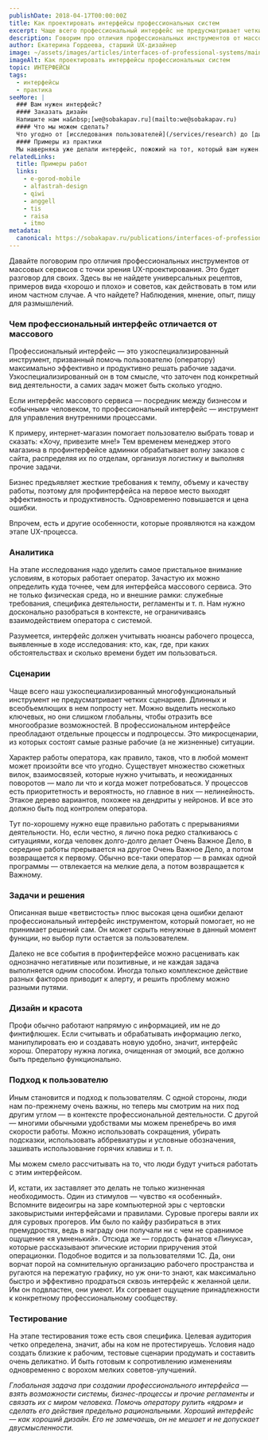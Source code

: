 ```yaml
---
publishDate: 2018-04-17T00:00:00Z
title: Как проектировать интерфейсы профессиональных систем
excerpt: Чаще всего профессиональный интерфейс не предусматривает четких сценариев. Зато мы можем смело рассчитывать, что люди будут учиться работать с этим интерфейсом.
description: Говорим про отличия профессиональных инструментов от массовых сервисов с точки зрения UX-проектирования.
author: Екатерина Гордеева, старший UX-дизайнер
image: ~/assets/images/articles/interfaces-of-professional-systems/main.png
imageAlt: Как проектировать интерфейсы профессиональных систем
topic: ИНТЕРФЕЙСЫ
tags:
  - интерфейсы
  - практика
seeMore: |
  ### Вам нужен интерфейс?
  #### Заказать дизайн
  Напишите нам на&nbsp;[we@sobakapav.ru](mailto:we@sobakapav.ru)
  #### Что мы можем сделать?
  Что угодно от [исследования пользователей](/services/research) до [дизайна интерфейса под ключ](/services/ux-design). 
  #### Примеры из практики
  Мы наверняка уже делали интерфейс, пожожий на тот, который вам нужен. [Проверьте](https://sobakapav.ru/portfolio).
relatedLinks:
  title: Примеры работ
  links:
    - e-gorod-mobile
    - alfastrah-design
    - qiwi
    - anggell
    - tis
    - raisa
    - itmo
metadata:
  canonical: https://sobakapav.ru/publications/interfaces-of-professional-systems
---
```



Давайте поговорим про отличия профессиональных инструментов от массовых сервисов с точки зрения UX-проектирования. Это будет разговор для своих. Здесь вы не найдете универсальных рецептов, примеров вида «хорошо и плохо» и советов, как действовать в том или ином частном случае. А что найдете? Наблюдения, мнение, опыт, пищу для размышлений.

### Чем профессиональный интерфейс отличается от массового 

Профессиональный интерфейс — это узкоспециализированный инструмент, призванный помочь пользователю (оператору) максимально эффективно и продуктивно решать рабочие задачи. Узкоспециализированный он в том смысле, что заточен под конкретный вид деятельности, а самих задач может быть сколько угодно.

Если интерфейс массового сервиса — посредник между бизнесом и «обычным» человеком, то профессиональный интерфейс — инструмент для управления внутренними процессами.

К примеру, интернет-магазин помогает пользователю выбрать товар и сказать: «Хочу, привезите мне!» Тем временем менеджер этого магазина в профинтерфейсе админки обрабатывает волну заказов с сайта, распределяя их по отделам, организуя логистику и выполняя прочие задачи.

Бизнес предъявляет жесткие требования к темпу, объему и качеству работы, поэтому для профинтерфейса на первое место выходят эффективность и продуктивность. Одновременно повышается и цена ошибки.

Впрочем, есть и другие особенности, которые проявляются на каждом этапе UX-процесса.

### Аналитика

На этапе исследования надо уделить самое пристальное внимание условиям, в которых работает оператор. Зачастую их можно определить куда точнее, чем для интерфейса массового сервиса. Это не только физическая среда, но и внешние рамки: служебные требования, специфика деятельности, регламенты и т. п. Нам нужно досконально разобраться в контексте, не ограничиваясь взаимодействием оператора с системой.

Разумеется, интерфейс должен учитывать нюансы рабочего процесса, выявленные в ходе исследования: кто, как, где, при каких обстоятельствах и сколько времени будет им пользоваться.

### Сценарии

Чаще всего наш узкоспециализированный многофункциональный инструмент не предусматривает четких сценариев. Длинных и всеобъемлющих в нем попросту нет. Можно выделить несколько ключевых, но они слишком глобальны, чтобы отразить все многообразие возможностей. В профессиональном интерфейсе преобладают отдельные процессы и подпроцессы. Это микросценарии, из которых состоят самые разные рабочие (а не жизненные) ситуации.

Характер работы оператора, как правило, таков, что в любой момент может произойти все что угодно. Существует множество сюжетных вилок, взаимосвязей, которые нужно учитывать, и неожиданных поворотов — мало ли что и когда может потребоваться. У процессов есть приоритетность и вероятность, но главное в них — нелинейность. Этакое дерево вариантов, похожее на дендриты у нейронов. И все это должно быть под контролем оператора.

Тут по-хорошему нужно еще правильно работать с прерываниями деятельности. Но, если честно, я лично пока редко сталкиваюсь с ситуациями, когда человек долго-долго делает Очень Важное Дело, в середине работы прерывается на другое Очень Важное Дело, а потом возвращается к первому. Обычно все-таки оператор — в рамках одной программы — отвлекается на мелкие дела, а потом возвращается к Важному.

### Задачи и решения

Описанная выше «ветвистость» плюс высокая цена ошибки делают профессиональный интерфейс инструментом, который помогает, но не принимает решений сам. Он может скрыть ненужные в данный момент функции, но выбор пути остается за пользователем.

Далеко не все события в профинтерфейсе можно расценивать как однозначно негативные или позитивные, и не каждая задача выполняется одним способом. Иногда только комплексное действие разных факторов приводит к алерту, и решить проблему можно разными путями.

### Дизайн и красота

Профи обычно работают напрямую с информацией, им не до финтифлюшек. Если считывать и обрабатывать информацию легко, манипулировать ею и создавать новую удобно, значит, интерфейс хорош. Оператору нужна логика, очищенная от эмоций, все должно быть предельно функционально.

### Подход к пользователю

Иным становится и подход к пользователям. С одной стороны, люди нам по-прежнему очень важны, но теперь мы смотрим на них под другим углом — в контексте профессиональной деятельности. С другой — многими обычными удобствами мы можем пренебречь во имя скорости работы. Можно использовать сокращения, убирать подсказки, использовать аббревиатуры и условные обозначения, зашивать использование горячих клавиш и т. п.

Мы можем смело рассчитывать на то, что люди будут учиться работать с этим интерфейсом.

И, кстати, их заставляет это делать не только жизненная необходимость. Один из стимулов — чувство «я особенный». Вспомните видеоигры на заре компьютерной эры с чертовски заковыристыми интерфейсами и правилами. Суровые прогеры ваяли их для суровых прогеров. Им было по кайфу разбираться в этих премудростях, ведь в награду они получали ни с чем не сравнимое ощущение «я умненький». Отсюда же — гордость фанатов «Линукса», которые рассказывают эпические истории приручения этой операционки. Подобное водится и за пользователями 1С. Да, они ворчат порой на сомнительную организацию рабочего пространства и ругаются на пережатую графику, но уж они-то знают, как максимально быстро и эффективно продраться сквозь интерфейс к желанной цели. Им он подвластен, они умеют. Их согревает ощущение принадлежности к конкретному профессиональному сообществу.

### Тестирование

На этапе тестирования тоже есть своя специфика. Целевая аудитория четко определена, значит, абы на ком не протестируешь. Условия надо создать близкие к рабочим, тестовые сценарии продумать и составить очень деликатно. И быть готовым к сопротивлению изменениям одновременно с ворохом мелких советов-улучшений.

_Глобальная задача при создании профессионального интерфейса — взять возможности системы, бизнес-процессы и прочие регламенты и связать их с миром человека. Помочь оператору рулить «ядром» и сделать его действия предельно рациональными. Хороший интерфейс — как хороший дизайн. Его не замечаешь, он не мешает и не допускает двусмысленности._

